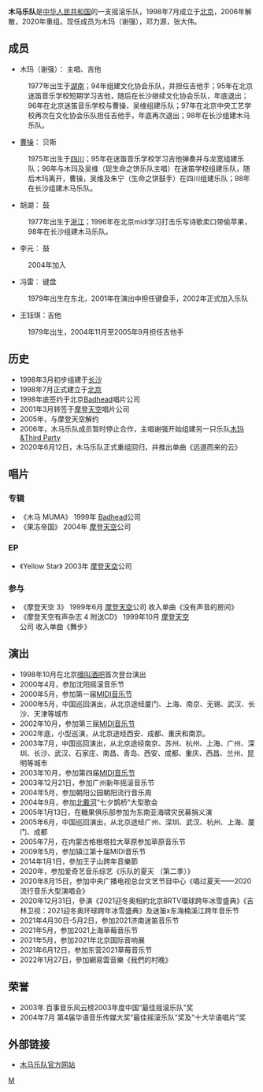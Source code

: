 {{unreferenced|time=2020-01-07}}
{{Infobox_Band|
| type = 乐队
| name = 木马
| image = 
| years_active = 1998年–2006年<br>2018年–现在
| origin = {{CHN}}[[湖南|湖南]][[长沙|长沙]]/[[北京|北京]]
| country = {{flagicon|China}} [[中华人民共和国|中国]]
| music_genre = [[后朋克|后朋克]]<br>[[艺术摇滚|艺术摇滚]]<br>[[华丽摇滚|华丽摇滚]]
| record_label = [[Badhead|Badhead]]<br/>[[摩登天空|摩登天空]]
| current_members = 
| past_members = 木玛(谢强)<br/>曹操<br/>胡湖<br/>冯雷<br/>李元<br/>王钰琪||
| 外文名 = 
| 相關團體 = 木玛&The Third Party
| 英文名 = Muma
}}

'''木马乐队'''是[[中华人民共和国|中华人民共和国]]的一支摇滚乐队，1998年7月成立于[[北京|北京]]，2006年解散，2020年重组。现任成员为木玛（谢强），邓力源，张大伟。

==成员==
* 木玛（谢强）： 主唱、吉他
:1977年出生于[[湖南|湖南]]；94年组建文化协会乐队，并担任吉他手；95年在北京迷笛音乐学校短期学习吉他，随后在长沙继续文化协会乐队，年底退出；96年在北京迷笛音乐学校与曹操，吴维组建乐队；97年在北京中央工艺学校再次在文化协会乐队担任吉他手，年底再次退出；98年在长沙组建木马乐队。
* [[曹操|曹操]]： 贝斯
:1975年出生于[[四川|四川]]；95年在迷笛音乐学校学习吉他弹奏并与龙宽组建乐队；96年与木玛及吴维（现生命之饼乐队主唱）在迷笛学校组建乐队，随后木玛离开，曹操，吴维及朱宁（生命之饼鼓手）在四川组建乐队；98年在长沙组建木马乐队。
* 胡湖： 鼓
:1977年出生于[[浙江|浙江]]；1996年在北京midi学习打击乐写诗歌卖口带偷苹果，98年在长沙组建木马乐队。
* 李元： 鼓
:2004年加入
* 冯雷： 键盘
:1979年出生在东北，2001年在演出中担任键盘手，2002年正式加入乐队
* 王钰琪：吉他
:1979年出生，2004年11月至2005年9月担任吉他手

==历史==
* 1998年3月初步组建于[[长沙|长沙]]
* 1998年7月正式建立于[[北京|北京]]
* 1998年底签约于北京[[Badhead|Badhead]]唱片公司
* 2001年3月转签于[[摩登天空|摩登天空]]唱片公司
* 2005年，与摩登天空解约
* 2006年，木马乐队成员暂时停止合作，主唱谢强开始组建另一只乐队[[木玛&Third_Party|木玛&Third Party]]
* 2020年6月12日，木马乐队正式重组回归，并推出单曲《远道而来的云》

==唱片==
===专辑===
* 《木马 MUMA》 1999年 [[Badhead|Badhead]]公司
* 《果冻帝国》 2004年 [[摩登天空|摩登天空]]公司
===EP===
* 《Yellow Star》 2003年 [[摩登天空|摩登天空]]公司
===参与===
* 《摩登天空 3》 1999年6月 [[摩登天空|摩登天空]]公司 收入单曲《没有声音的房间》
* 《摩登天空有声杂志 4 附送CD》 1999年10月 [[摩登天空|摩登天空]]公司 收入单曲《舞步》
==演出==
* 1998年10月在北京[[嚎叫酒吧|嚎叫酒吧]]首次登台演出
* 2000年4月，参加沈阳摇滚音乐节
* 2000年5月，参加第一届[[MIDI音乐节|MIDI音乐节]]
* 2000年5月，中国巡回演出，从北京途经厦门、上海、南京、无锡、武汉、长沙、天津等城市
* 2002年10月，参加第三届[[MIDI音乐节|MIDI音乐节]]
* 2002年底，小型巡演，从北京途经西安、成都、重庆和南京。
* 2003年7月，中国巡回演出，从北京途经南京、苏州、杭州、上海、广州、深圳、长沙、武汉、石家庄、南昌、青岛、西安、成都、重庆、西昌、兰州、昆明等城市
* 2003年10月，参加第四届[[MIDI音乐节|MIDI音乐节]]
* 2003年12月21日，参加广州新年摇滚音乐节
* 2004年5月，参加朝阳公园朝阳流行音乐周
* 2004年9月，参加[[北戴河|北戴河]]“七夕鹊桥”大型歌会
* 2005年1月13日，在糖果俱乐部参加为东南亚海啸灾民募捐义演
* 2005年6月，中国巡回演出，从北京途经广州、深圳、武汉、杭州、上海、厦门、成都
* 2005年7月，在内蒙古格根塔拉大草原参加草原音乐节
* 2009年5月，参加镇江第十届MIDI音乐节
* 2014年1月1日，參加王子山跨年音樂節
* 2020年，参加爱奇艺音乐综艺《乐队的夏天 （第二季）》
* 2020年8月15日，参加中央广播电视总台文艺节目中心《唱过夏天——2020流行音乐大型演唱会》
* 2020年12月31日，參演《2021迎冬奧相約北京BRTV環球跨年冰雪盛典》《吉林卫视：2021迎冬奥环球跨年冰雪盛典》及迷笛x东海楠溪江跨年音乐节
* 2021年4月30日-5月2日，参加2021济南迷笛音乐节
* 2021年5月，参加2021上海草莓音乐节
* 2021年5月，参加2021年北京国际音响展
* 2021年6月12日，参加东营2021草莓音乐节
* 2022年1月27日，參加網易雲音樂《我們的村晚》

==荣誉==
* 2003年 百事音乐风云榜2003年度中国“最佳摇滚乐队”奖
* 2004年7月 第4届华语音乐传媒大奖“最佳摇滚乐队”奖及“十大华语唱片”奖
==外部链接==
* [http://www.themuma.com 木马乐队官方网站] {{Wayback|url=http://www.themuma.com/ |date=20191027183219 }}

{{華語音樂傳媒大獎最佳樂隊}}

[[Category:中国摇滚乐队|M]]